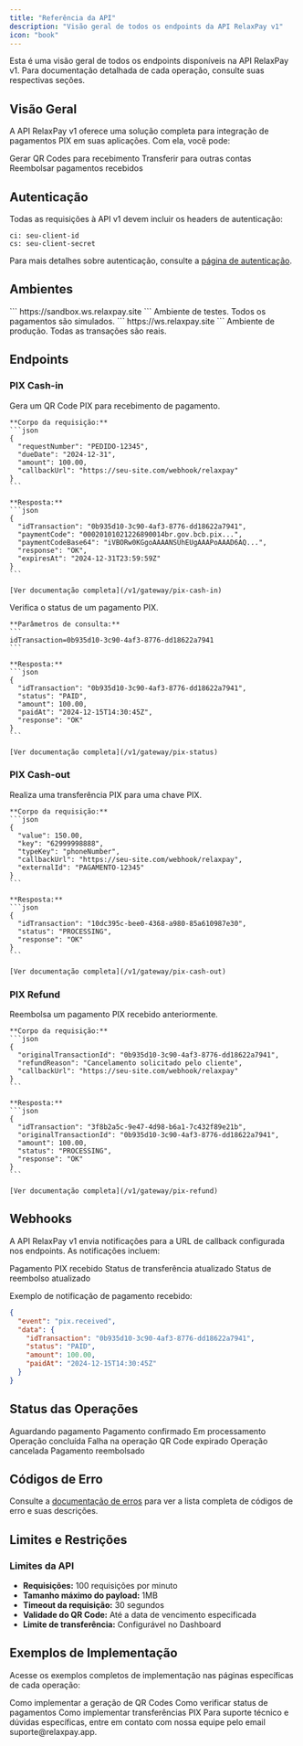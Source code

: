 ```yaml
---
title: "Referência da API"
description: "Visão geral de todos os endpoints da API RelaxPay v1"
icon: "book"
---
```


<Note>
  Esta é uma visão geral de todos os endpoints disponíveis na API RelaxPay v1. Para documentação detalhada de cada operação, consulte suas respectivas seções.
</Note>

## Visão Geral

A API RelaxPay v1 oferece uma solução completa para integração de pagamentos PIX em suas aplicações. Com ela, você pode:

<CardGroup cols={3}>
  <Card title="PIX Cash-in" icon="qrcode" color="#4CAF50" href="/v1/gateway/pix-cash-in">
    Gerar QR Codes para recebimento
  </Card>
  <Card title="PIX Cash-out" icon="money-bill-transfer" color="#2196F3" href="/v1/gateway/pix-cash-out">
    Transferir para outras contas
  </Card>
  <Card title="PIX Refund" icon="rotate-left" color="#FF9800" href="/v1/gateway/pix-refund">
    Reembolsar pagamentos recebidos
  </Card>
</CardGroup>

## Autenticação

Todas as requisições à API v1 devem incluir os headers de autenticação:

```http
ci: seu-client-id
cs: seu-client-secret
```

Para mais detalhes sobre autenticação, consulte a [página de autenticação](/v1/gateway/authentication).

## Ambientes

<CardGroup cols={2}>
  <Card title="Sandbox" icon="flask" color="#9C27B0">
    ```
    https://sandbox.ws.relaxpay.site
    ```
    Ambiente de testes. Todos os pagamentos são simulados.
  </Card>
  <Card title="Produção" icon="globe" color="#F44336">
    ```
    https://ws.relaxpay.site
    ```
    Ambiente de produção. Todas as transações são reais.
  </Card>
</CardGroup>

## Endpoints

### PIX Cash-in

<AccordionGroup>
  <Accordion title="POST /api/v1/gateway/request-qrcode" icon="qrcode">
    Gera um QR Code PIX para recebimento de pagamento.
    
    **Corpo da requisição:**
    ```json
    {
      "requestNumber": "PEDIDO-12345",
      "dueDate": "2024-12-31",
      "amount": 100.00,
      "callbackUrl": "https://seu-site.com/webhook/relaxpay"
    }
    ```
    
    **Resposta:**
    ```json
    {
      "idTransaction": "0b935d10-3c90-4af3-8776-dd18622a7941",
      "paymentCode": "00020101021226890014br.gov.bcb.pix...",
      "paymentCodeBase64": "iVBORw0KGgoAAAANSUhEUgAAAPoAAAD6AQ...",
      "response": "OK",
      "expiresAt": "2024-12-31T23:59:59Z"
    }
    ```
    
    [Ver documentação completa](/v1/gateway/pix-cash-in)
  </Accordion>
  
  <Accordion title="GET /api/v1/gateway/check-payment" icon="circle-check">
    Verifica o status de um pagamento PIX.
    
    **Parâmetros de consulta:**
    ```
    idTransaction=0b935d10-3c90-4af3-8776-dd18622a7941
    ```
    
    **Resposta:**
    ```json
    {
      "idTransaction": "0b935d10-3c90-4af3-8776-dd18622a7941",
      "status": "PAID",
      "amount": 100.00,
      "paidAt": "2024-12-15T14:30:45Z",
      "response": "OK"
    }
    ```
    
    [Ver documentação completa](/v1/gateway/pix-status)
  </Accordion>
</AccordionGroup>

### PIX Cash-out

<AccordionGroup>
  <Accordion title="POST /api/v1/gateway/pix-payment" icon="money-bill-transfer">
    Realiza uma transferência PIX para uma chave PIX.
    
    **Corpo da requisição:**
    ```json
    {
      "value": 150.00,
      "key": "62999998888",
      "typeKey": "phoneNumber",
      "callbackUrl": "https://seu-site.com/webhook/relaxpay",
      "externalId": "PAGAMENTO-12345"
    }
    ```
    
    **Resposta:**
    ```json
    {
      "idTransaction": "10dc395c-bee0-4368-a980-85a610987e30",
      "status": "PROCESSING",
      "response": "OK"
    }
    ```
    
    [Ver documentação completa](/v1/gateway/pix-cash-out)
  </Accordion>
</AccordionGroup>

### PIX Refund

<AccordionGroup>
  <Accordion title="POST /api/v1/gateway/pix-refund" icon="undo">
    Reembolsa um pagamento PIX recebido anteriormente.
    
    **Corpo da requisição:**
    ```json
    {
      "originalTransactionId": "0b935d10-3c90-4af3-8776-dd18622a7941",
      "refundReason": "Cancelamento solicitado pelo cliente",
      "callbackUrl": "https://seu-site.com/webhook/relaxpay"
    }
    ```
    
    **Resposta:**
    ```json
    {
      "idTransaction": "3f8b2a5c-9e47-4d98-b6a1-7c432f89e21b",
      "originalTransactionId": "0b935d10-3c90-4af3-8776-dd18622a7941",
      "amount": 100.00,
      "status": "PROCESSING",
      "response": "OK"
    }
    ```
    
    [Ver documentação completa](/v1/gateway/pix-refund)
  </Accordion>
</AccordionGroup>

## Webhooks

A API RelaxPay v1 envia notificações para a URL de callback configurada nos endpoints. As notificações incluem:

<CardGroup cols={3}>
  <Card title="pix.received" icon="bell" color="#4CAF50">
    Pagamento PIX recebido
  </Card>
  <Card title="pix.payment.status" icon="bell" color="#2196F3">
    Status de transferência atualizado
  </Card>
  <Card title="refund.status" icon="bell" color="#FF9800">
    Status de reembolso atualizado
  </Card>
</CardGroup>

Exemplo de notificação de pagamento recebido:

```json
{
  "event": "pix.received",
  "data": {
    "idTransaction": "0b935d10-3c90-4af3-8776-dd18622a7941",
    "status": "PAID",
    "amount": 100.00,
    "paidAt": "2024-12-15T14:30:45Z"
  }
}
```

## Status das Operações

<CardGroup cols={3}>
  <Card title="PENDING" icon="clock" color="#FFC107">
    Aguardando pagamento
  </Card>
  <Card title="PAID" icon="check-circle" color="#4CAF50">
    Pagamento confirmado
  </Card>
  <Card title="PROCESSING" icon="spinner" color="#2196F3">
    Em processamento
  </Card>
  <Card title="COMPLETED" icon="check-double" color="#4CAF50">
    Operação concluída
  </Card>
  <Card title="FAILED" icon="times-circle" color="#F44336">
    Falha na operação
  </Card>
  <Card title="EXPIRED" icon="calendar-times" color="#FF9800">
    QR Code expirado
  </Card>
  <Card title="CANCELLED" icon="ban" color="#9E9E9E">
    Operação cancelada
  </Card>
  <Card title="REFUNDED" icon="undo" color="#9C27B0">
    Pagamento reembolsado
  </Card>
</CardGroup>

## Códigos de Erro

Consulte a [documentação de erros](/v1/gateway/errors) para ver a lista completa de códigos de erro e suas descrições.

## Limites e Restrições

<Frame>
  <div style={{ padding: '20px', borderRadius: '8px', backgroundColor: '#f9f9f9' }}>
    <h3>Limites da API</h3>
    <ul>
      <li><strong>Requisições:</strong> 100 requisições por minuto</li>
      <li><strong>Tamanho máximo do payload:</strong> 1MB</li>
      <li><strong>Timeout da requisição:</strong> 30 segundos</li>
      <li><strong>Validade do QR Code:</strong> Até a data de vencimento especificada</li>
      <li><strong>Limite de transferência:</strong> Configurável no Dashboard</li>
    </ul>
  </div>
</Frame>

## Exemplos de Implementação

Acesse os exemplos completos de implementação nas páginas específicas de cada operação:

<CardGroup cols={3}>
  <Card title="Gerar QR Code" icon="qrcode" href="/v1/gateway/pix-cash-in#exemplo-de-implementação">
    Como implementar a geração de QR Codes
  </Card>
  <Card title="Verificar Status" icon="circle-check" href="/v1/gateway/pix-status#exemplo-de-implementação">
    Como verificar status de pagamentos
  </Card>
  <Card title="Transferir PIX" icon="money-bill-transfer" href="/v1/gateway/pix-cash-out#boas-práticas">
    Como implementar transferências PIX
  </Card>
</CardGroup>

<Warning>
  Para suporte técnico e dúvidas específicas, entre em contato com nossa equipe pelo email suporte@relaxpay.app.
</Warning> 